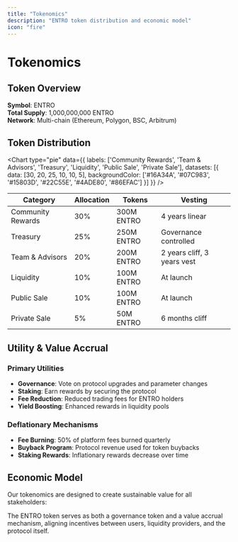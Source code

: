 ```yaml
---
title: "Tokenomics"
description: "ENTRO token distribution and economic model"
icon: "fire"
---
```


# Tokenomics

## Token Overview

**Symbol**: ENTRO  
**Total Supply**: 1,000,000,000 ENTRO  
**Network**: Multi-chain (Ethereum, Polygon, BSC, Arbitrum)

## Token Distribution

<Chart type="pie" data={{
  labels: ['Community Rewards', 'Team & Advisors', 'Treasury', 'Liquidity', 'Public Sale', 'Private Sale'],
  datasets: [{
    data: [30, 20, 25, 10, 10, 5],
    backgroundColor: ['#16A34A', '#07C983', '#15803D', '#22C55E', '#4ADE80', '#86EFAC']
  }]
}} />

| Category | Allocation | Tokens | Vesting |
|----------|------------|---------|---------|
| Community Rewards | 30% | 300M ENTRO | 4 years linear |
| Treasury | 25% | 250M ENTRO | Governance controlled |
| Team & Advisors | 20% | 200M ENTRO | 2 years cliff, 3 years vest |
| Liquidity | 10% | 100M ENTRO | At launch |
| Public Sale | 10% | 100M ENTRO | At launch |
| Private Sale | 5% | 50M ENTRO | 6 months cliff |

## Utility & Value Accrual

### Primary Utilities
- **Governance**: Vote on protocol upgrades and parameter changes
- **Staking**: Earn rewards by securing the protocol
- **Fee Reduction**: Reduced trading fees for ENTRO holders
- **Yield Boosting**: Enhanced rewards in liquidity pools

### Deflationary Mechanisms
- **Fee Burning**: 50% of platform fees burned quarterly
- **Buyback Program**: Protocol revenue used for token buybacks
- **Staking Rewards**: Inflationary rewards decrease over time

## Economic Model

Our tokenomics are designed to create sustainable value for all stakeholders:

<Callout type="info">
The ENTRO token serves as both a governance token and a value accrual mechanism, aligning incentives between users, liquidity providers, and the protocol itself.
</Callout>